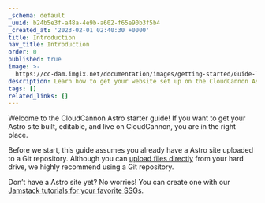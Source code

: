 ```yaml
---
_schema: default
_uuid: b24b5e3f-a48a-4e9b-a602-f65e90b3f5b4
_created_at: '2023-02-01 02:40:30 +0000'
title: Introduction
nav_title: Introduction
order: 0
published: true
image: >-
  https://cc-dam.imgix.net/documentation/images/getting-started/Guide-Thumbnails/CloudCannon-Getting-Started-Thumbnail-Astro.png
description: Learn how to get your website set up on the CloudCannon Astro CMS.
tags: []
related_links: []
---
```

Welcome to the CloudCannon Astro starter guide! If you want to get your Astro site built, editable, and live on CloudCannon, you are in the right place.

Before we start, this guide assumes you already have a Astro site uploaded to a Git repository. Although you can [upload files directly](/documentation/articles/create-a-site-with-direct-upload) from your hard drive, we highly recommend using a Git repository.

Don’t have a Astro site yet? No worries! You can create one with our [Jamstack tutorials for your favorite SSGs](/tutorials).